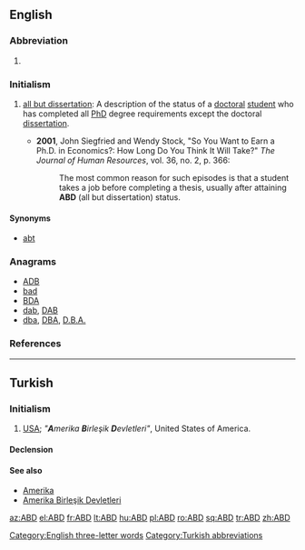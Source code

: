 ==English==

===Abbreviation===
{{head|en|abbreviation}}

# {{non-gloss definition|Airport code for [[Abadan]], [[Iran]].<ref>{{reference-book | last =| first = | authorlink =  | coauthors =  | editor =Morris, William    | others =  | title = The American Heritage Dictionary of the English Language | origdate =  | origyear = 1969| origmonth =  | url =  | format =  | accessdate =  | accessyear =  | accessmonth =  | edition =  | date =  | year =1971| month =  | publisher =American Heritage Publishing Co., Inc. | location = New York, NY | language =  | id =  | doi = | isbn =0-395-09066-0 | lccn = | ol = | pages =1| chapter =  | chapterurl =  | quote =}}</ref>}}

===Initialism===
{{head|en|initialism}}

# {{context|academics|lang=en}} [[all but dissertation]]: A description of the status of a [[doctoral]] [[student]] who has completed all [[PhD]] degree requirements except the doctoral [[dissertation]].
#* '''2001''', John Siegfried and Wendy Stock, "So You Want to Earn a Ph.D. in Economics?: How Long Do You Think It Will Take?" ''The Journal of Human Resources'', vol. 36, no. 2, p. 366:
#*: The most common reason for such episodes is that a student takes a job before completing a thesis, usually after attaining '''ABD''' (all but dissertation) status.

====Synonyms====
* [[abt]]

===Anagrams===
* [[ADB#English|ADB]]
* [[bad#English|bad]]
* [[BDA#English|BDA]]
* [[dab#English|dab]], [[DAB#English|DAB]]
* [[dba#English|dba]], [[DBA#English|DBA]], [[D.B.A.#English|D.B.A.]]

===References===
<references/>

[[Category:English three-letter words]]

----

==Turkish==

===Initialism===
{{tr-initialism}}

# [[USA]]; ''"'''A'''merika '''B'''irleşik '''D'''evletleri"'', United States of America.

====Declension====
{{crh-latin-noun|'nin|'ye|'yi|'de|'den}}

====See also====
* [[Amerika]]
* [[Amerika Birleşik Devletleri]]

[[Category:Turkish abbreviations]]

[[az:ABD]]
[[el:ABD]]
[[fr:ABD]]
[[lt:ABD]]
[[hu:ABD]]
[[pl:ABD]]
[[ro:ABD]]
[[sq:ABD]]
[[tr:ABD]]
[[zh:ABD]]